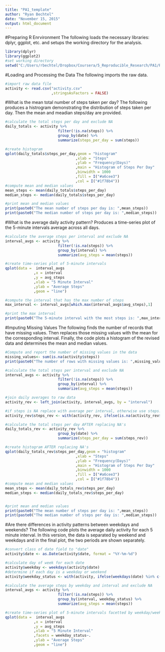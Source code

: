 ```yaml
---
title: "PA1_template"
author: "Ryan Bechtel"
date: "November 15, 2015"
output: html_document
---
```


#Preparing R Enrvironment
The following loads the necessary libraries: dplyr, ggplot, etc. and setups the working directory for the analysis.
```r
library(dplyr)
library(ggplot2)
#set working directory
setwd("C:/Users/rbechtel/Dropbox/Coursera/5_Reproducible_Research/PA1/RepData_PeerAssessment1")
```

#Loading and Processing the Data
The following imports the raw data.
```r

#import raw data file
activity <- read.csv("activity.csv"
                     ,stringsAsFactors = FALSE)

```

#What is the mean total number of steps taken per day?
The following produces a histrogram demonstrating the distribution of steps taken per day. Then the mean and meadian steps/day are provided. 
```r

#calculate the total steps per day and exclude NA
daily_totals <- activity %>%
                        filter(!is.na(steps)) %>%
                        group_by(date) %>%
                        summarize(steps_per_day = sum(steps))

#create histogram
qplot(daily_totals$steps_per_day,geom = "histogram"
                                ,xlab = "Steps"
                                ,ylab = "Frequency(Days)"
                                ,main = "Histogram of Steps Per Day"
                                ,binwidth = 1000
                                ,fill = I("#a6cee3")
                                ,col = I("#1f78b4"))
#compute mean and median values
mean_steps <- mean(daily_totals$steps_per_day)
median_steps <- median(daily_totals$steps_per_day)

#print mean and median values
print(paste0("The mean number of steps per day is: ",mean_steps))
print(paste0("The median number of steps per day is: ",median_steps))

```

#What is the average daily activity pattern?
Produces a time-series plot of the 5-minute intervals average across all days.
```r
#calculate the average steps per interval and exclude NA
interval_avgs <- activity %>%
                        filter(!is.na(steps)) %>%
                        group_by(interval) %>%
                        summarize(avg_steps = mean(steps))

#create time-series plot of 5-minute intervals
qplot(data =  interval_avgs
             ,x = interval
             ,y = avg_steps
             ,xlab = "5 Minute Interval"
             ,ylab = "Average Steps"
             ,geom = "line")

#compute the interval that has the max number of steps
max_interval <- interval_avgs[which.max(interval_avgs$avg_steps),1]

#print the max interval
print(paste0("The 5-minute interval with the most steps is: ",max_interval))

```

#Imputing Missing Values
The following finds the number of records that have missing values. Then replaces those missing values with the mean for the corresponding interval. Finally, the code plots a histogram of the revised data and determines the mean and median values.
```r
#Compute and report the number of missing values in the data
missing_values<- sum(is.na(activity$steps))
print(paste0("The number of rows with missing values is: ",missing_values))

#calculate the total steps per interval and exclude NA
interval_avgs <- activity %>%
                        filter(!is.na(steps)) %>%
                        group_by(interval) %>%
                        summarize(avg_steps = mean(steps))

#join daily averages to raw data
activity_rev <- left_join(activity, interval_avgs, by = "interval")

#if steps is NA replace with average per interval, otherwise use steps. Values stores in new column: steps_rev.
activity_rev$steps_rev <- with(activity_rev, ifelse(is.na(activity_rev$steps),avg_steps,steps))

#calculate the total steps per day AFTER replacing NA's
daily_totals_rev <- activity_rev %>%
                        group_by(date) %>%
                        summarize(steps_per_day = sum(steps_rev))

#create histogram AFTER replacing NA's
qplot(daily_totals_rev$steps_per_day,geom = "histogram"
                                ,xlab = "Steps"
                                ,ylab = "Frequency(Days)"
                                ,main = "Histogram of Steps Per Day"
                                ,binwidth = 1000
                                ,fill = I("#a6cee3")
                                ,col = I("#1f78b4"))
#compute mean and median values
mean_steps <- mean(daily_totals_rev$steps_per_day)
median_steps <- median(daily_totals_rev$steps_per_day)


#print mean and median values
print(paste0("The mean number of steps per day is: ",mean_steps))
print(paste0("The median number of steps per day is: ",median_steps))
```

#Are there differences in activity patterns between weekdays and weekends?
The following code plots the average daily activity for each 5 minute interval. In this version, the data is separated by weekend and weekdays and in the final plot, the two periods are shown separately. 
```r
#convert class of date field to "date"
activity$date <- as.Date(activity$date, format = "%Y-%m-%d")

#calculate day of week for each date
activity$weekday <- weekdays(activity$date)
#determine if each day is a weekday or weekend
activity$weekday_status <- with(activity, ifelse(weekdays(date) %in% c("Sunday","Saturday"),"Weekend","Weekday"))

#calculate the average steps by weekday and interval and exclude NA
interval_avgs <- activity %>%
                        filter(!is.na(steps)) %>%
                        group_by(interval, weekday_status) %>%
                        summarize(avg_steps = mean(steps))

#create time-series plot of 5-minute intervals facetted by weekday/weekend
qplot(data =  interval_avgs
             ,x = interval
             ,y = avg_steps
             ,xlab = "5 Minute Interval"
             ,facets = weekday_status~.
             ,ylab = "Average Steps"
             ,geom = "line")
```




